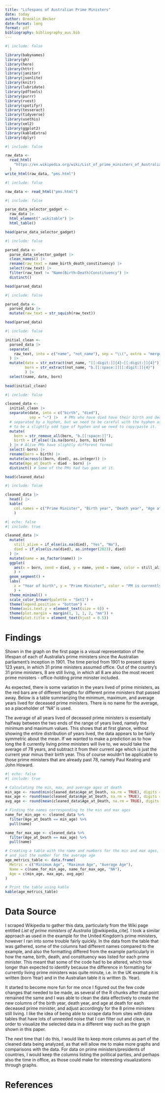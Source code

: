```yaml
---
title: "Lifespans of Australian Prime Ministers"
date: today
author: Brooklin Becker
date-format: long
format: pdf
bibliography: bibliography_aus.bib
---
```


```r
#| include: false

library(babynames)
library(gh)
library(here)
library(httr)
library(janitor)
library(jsonlite)
library(knitr)
library(lubridate)
library(pdftools)
library(purrr)
library(rvest)
library(spotifyr)
library(tesseract)
library(tidyverse)
library(usethis)
library(xml2)
library(ggplot2)
library(kableExtra)
library(dplyr)

```

```r
#| include: false

raw_data <-
  read_html(
    "https://en.wikipedia.org/wiki/List_of_prime_ministers_of_Australia"
  )
write_html(raw_data, "pms.html")

```

```r
#| include: false

raw_data <- read_html("pms.html")

```

```r
#| include: false

parse_data_selector_gadget <-
  raw_data |>
  html_element(".wikitable") |>
  html_table()

head(parse_data_selector_gadget)

```

```r
#| include: false

parsed_data <-
  parse_data_selector_gadget |> 
  clean_names() |> 
  rename(raw_text = name_birth_death_constituency) |> 
  select(raw_text) |>
  filter(raw_text != "Name(Birth–Death)Constituency") |> 
  distinct() 

head(parsed_data)

```

```r
#| include: false

parsed_data <-
  parsed_data |>
  mutate(raw_text = str_squish(raw_text))

head(parsed_data)

```

```r
#| include: false

initial_clean <-
  parsed_data |>
  separate(
    raw_text, into = c("name", "not_name"), sep = "\\(", extra = "merge",
  ) |> 
  mutate(date = str_extract(not_name, "[[:digit:]]{4}–[[:digit:]]{4}"),
         born = str_extract(not_name, "b.[[:space:]][[:digit:]]{4}")
         ) |>
  select(name, date, born)
  
head(initial_clean)

```

```r
#| include: false

cleaned_data <-
  initial_clean |>
  separate(date, into = c("birth", "died"), 
           sep = "–") |>   # PMs who have died have their birth and death years 
  # separated by a hyphen, but we need to be careful with the hyphen as it seems 
  # to be a slightly odd type of hyphen and we need to copy/paste it.
  mutate(
    born = str_remove_all(born, "b.[[:space:]]"),
    birth = if_else(!is.na(born), born, birth)
  ) |> # Alive PMs have slightly different format
  select(-born) |>
  rename(born = birth) |> 
  mutate(across(c(born, died), as.integer)) |> 
  mutate(Age_at_Death = died - born) |> 
  distinct() # Some of the PMs had two goes at it.

head(cleaned_data)

```

```r
#| include: false

cleaned_data |>
  head() |>
  kable(
    col.names = c("Prime Minister", "Birth year", "Death year", "Age at death")
    )

```

```r
#| echo: false
#| include: true

cleaned_data |>
  mutate(
    still_alive = if_else(is.na(died), "Yes", "No"),
    died = if_else(is.na(died), as.integer(2023), died)
  ) |>
  mutate(name = as_factor(name)) |>
  ggplot(
    aes(x = born, xend = died, y = name, yend = name, color = still_alive)
    ) +
  geom_segment() +
  labs(
    x = "Year of birth", y = "Prime Minister", color = "PM is currently alive", title = "Lifespans of Australia's Prime Ministers"
    ) +
  theme_minimal() +
  scale_color_brewer(palette = "Set1") +
  theme(legend.position = "bottom") +
  theme(axis.text.y = element_text(size = 6)) +
  theme(plot.margin = margin(1, 1, 1, 2, "mm")) +
  theme(plot.title = element_text(hjust = 0.5))

```

\newpage

# Findings
Shown in the graph on the first page is a visual representation of the lifespan of each of Australia's prime ministers since the Australian parliament's inception in 1901. The time period from 1901 to present spans 123 years, in which 31 prime ministers assumed office. Out of the country's 31 prime ministers, 8 are still living, in which all 8 are also the most recent prime ministers - office-holding prime minister included.

As expected, there is some variation in the years lived of prime ministers, as the red bars are of different lengths for different prime ministers that passed away. Below is a table summarizing the minimum, maximum, and average years lived for deceased prime ministers. There is no name for the average, so a placeholder of "NA" is used.

The average of all years lived of deceased prime ministers is essentially halfway between the two ends of the range of years lived, namely the minimum and maximum values. This shows that at first glance, without showing the entire distribution of years lived, the data appears to be fairly symmetric about the mean. If we wanted to make a prediction as to how long the 8 currently living prime ministers will live to, we would take the average of 78 years, and subtract it from their current age which is just the current year minus their birth year. This of course wouldn't be applicable to those prime ministers that are already past 78, namely Paul Keating and John Howard.

```r
#| echo: false
#| include: true

# Calculating the min, max, and average ages at death
min_age <- round(min(cleaned_data$Age_at_Death, na.rm = TRUE), digits = 0)
max_age <- round(max(cleaned_data$Age_at_Death, na.rm = TRUE), digits = 0)
avg_age <- round(mean(cleaned_data$Age_at_Death, na.rm = TRUE), digits = 0)

# Finding the names corresponding to the min and max ages
name_for_min_age <- cleaned_data %>%
  filter(Age_at_Death == min_age) %>%
  pull(name)

name_for_max_age <- cleaned_data %>%
  filter(Age_at_Death == max_age) %>%
  pull(name)

# Creating a table with the name and numbers for the min and max ages,
# and just the number for the average age
age_metrics_table <- data.frame(
  Metric = c("Minimum Age", "Maximum Age", "Average Age"),
  Name = c(name_for_min_age, name_for_max_age, "NA"),
  Age = c(min_age, max_age, avg_age)
)

# Print the table using kable
kable(age_metrics_table)

```

# Data Source
I scraped Wikipedia to gather this data, particularly from the Wiki page entitled *List of prime ministers of Australia* [@wikipedia_cite]. I took a similar approach as used in the example for the United Kingdom's prime ministers, however I ran into some trouble fairly quickly. In the data from the table that was gathered, some of the columns had different names compared to the example, and also the formatting differed from the example particularly in how the name, birth, death, and constituency was listed for each prime minister. This meant that some of the code had to be altered, which took longer than expected to identify because the difference in formatting for currently living prime ministers was quite minute, i.e. in the UK example it is written (born Year) and in the Australian table it is written (b. Year).

It started to become more fun for me once I figured out the few code changes that needed to be made, as several of the R chunks after that point remained the same and I was able to clean the data effectively to create the new columns of the birth year, death year, and age at death for each deceased prime minister, and adjust accordingly for the 8 prime ministers still living. I like the idea of being able to scrape data from sites with data tables that have lots of unneeded noise that I can filter out and clean, in order to visualize the selected data in a different way such as the graph shown in this paper.

The next time that I do this, I would like to keep more columns as part of the cleaned data being analyzed, as that will allow me to make more graphs and comparisons with the data. For data on prime ministers/presidents of countries, I would keep the columns listing the political parties, and perhaps also the time in office, as those could make for interesting visualizations through graphs.

\newpage

# References {.unnumbered}






